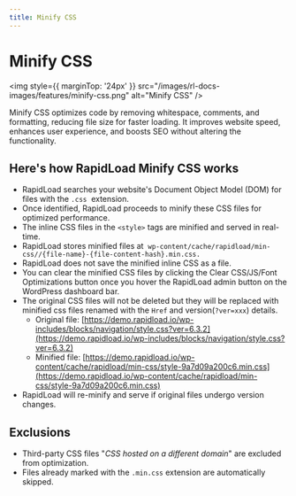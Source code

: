 ```yaml
---
title: Minify CSS
---
```


# Minify CSS

<img style={{ marginTop: '24px' }} 
src="/images/rl-docs-images/features/minify-css.png" alt="Minify CSS" />

Minify CSS optimizes code by removing whitespace, comments, and formatting, 
reducing file size for faster loading. It improves website speed, enhances 
user experience, and boosts SEO without altering the functionality.  

## Here's how RapidLoad Minify CSS works

*   RapidLoad searches your website's Document Object Model (DOM) for files with
 the `.css`  extension.
*   Once identified, RapidLoad proceeds to minify these CSS files for optimized 
performance.
*   The inline CSS files in the `<style>` tags are minified and served in 
real-time.
*   RapidLoad stores minified files at 
`wp-content/cache/rapidload/min-css//{file-name}-{file-content-hash}.min.css.`
*   RapidLoad does not save the minified inline CSS as a file.
*   You can clear the minified CSS files by clicking the 
Clear CSS/JS/Font Optimizations button once you hover the RapidLoad admin button on the WordPress dashboard bar.
*   The original CSS files will not be deleted but they will be replaced 
with minified css files renamed with the `Href` and version(`?ver=xxx`) details.
    *   Original file: [https://demo.rapidload.io/wp-includes/blocks/navigation/style.css?ver=6.3.2](https://demo.rapidload.io/wp-includes/blocks/navigation/style.css?ver=6.3.2)
    *   Minified file: [https://demo.rapidload.io/wp-content/cache/rapidload/min-css/style-9a7d09a200c6.min.css](https://demo.rapidload.io/wp-content/cache/rapidload/min-css/style-9a7d09a200c6.min.css)
*   RapidLoad will re-minify and serve if original files undergo version changes.

## Exclusions

*   Third-party CSS files "_CSS hosted on a different domain_" are excluded from 
optimization.
*   Files already marked with the `.min.css` extension are automatically skipped.